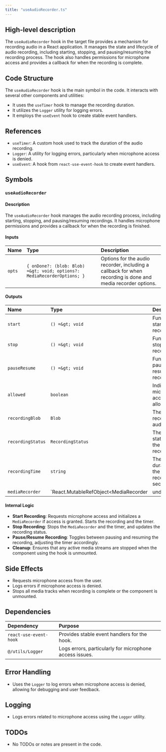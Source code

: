 ```yaml
---
title: "useAudioRecorder.ts"
---
```


## High-level description

The `useAudioRecorder` hook in the target file provides a mechanism for recording audio in a React application. It manages the state and lifecycle of audio recording, including starting, stopping, and pausing/resuming the recording process. The hook also handles permissions for microphone access and provides a callback for when the recording is complete.

## Code Structure

The `useAudioRecorder` hook is the main symbol in the code. It interacts with several other components and utilities:
- It uses the `useTimer` hook to manage the recording duration.
- It utilizes the `Logger` utility for logging errors.
- It employs the `useEvent` hook to create stable event handlers.

## References

- `useTimer`: A custom hook used to track the duration of the audio recording.
- `Logger`: A utility for logging errors, particularly when microphone access is denied.
- `useEvent`: A hook from `react-use-event-hook` to create event handlers.

## Symbols

### `useAudioRecorder`
#### Description
The `useAudioRecorder` hook manages the audio recording process, including starting, stopping, and pausing/resuming recordings. It handles microphone permissions and provides a callback for when the recording is finished.

#### Inputs
| Name   | Type                      | Description                                      |
|:-------|:--------------------------|:-------------------------------------------------|
| `opts` | `{ onDone?: (blob: Blob) =&gt; void; options?: MediaRecorderOptions; }` | Options for the audio recorder, including a callback for when recording is done and media recorder options. |

#### Outputs
| Name             | Type                  | Description                                      |
|:-----------------|:----------------------|:-------------------------------------------------|
| `start`          | `() =&gt; void`          | Function to start recording.                     |
| `stop`           | `() =&gt; void`          | Function to stop recording.                      |
| `pauseResume`    | `() =&gt; void`          | Function to pause or resume recording.           |
| `allowed`        | `boolean`             | Indicates if microphone access is allowed.       |
| `recordingBlob`  | `Blob`                | The recorded audio data.                         |
| `recordingStatus`| `RecordingStatus`     | The current status of the recording.             |
| `recordingTime`  | `string`              | The duration of the recording in seconds.        |
| `mediaRecorder`  | `React.MutableRefObject&lt;MediaRecorder | undefined&gt;` | Reference to the MediaRecorder instance. |

#### Internal Logic
- **Start Recording**: Requests microphone access and initializes a `MediaRecorder` if access is granted. Starts the recording and the timer.
- **Stop Recording**: Stops the `MediaRecorder` and the timer, and updates the recording status.
- **Pause/Resume Recording**: Toggles between pausing and resuming the recording, adjusting the timer accordingly.
- **Cleanup**: Ensures that any active media streams are stopped when the component using the hook is unmounted.

## Side Effects
- Requests microphone access from the user.
- Logs errors if microphone access is denied.
- Stops all media tracks when recording is complete or the component is unmounted.

## Dependencies

| Dependency          | Purpose                                      |
|:--------------------|:---------------------------------------------|
| `react-use-event-hook` | Provides stable event handlers for the hook. |
| `@/utils/Logger`    | Logs errors, particularly for microphone access issues. |

## Error Handling
- Uses the `Logger` to log errors when microphone access is denied, allowing for debugging and user feedback.

## Logging
- Logs errors related to microphone access using the `Logger` utility.

## TODOs
- No TODOs or notes are present in the code.